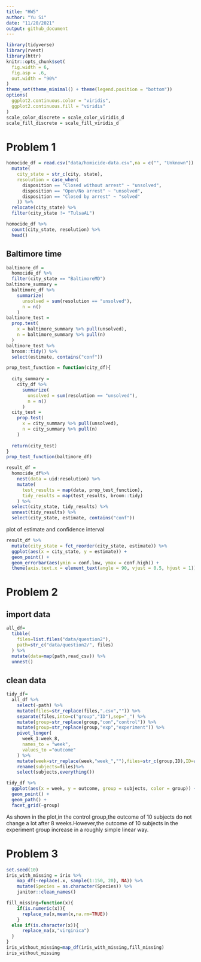 ```yaml
---
title: "HW5"
author: "Yu Si"
date: "11/20/2021"
output: github_document
---
```


```r
library(tidyverse)
library(rvest)
library(httr)
knitr::opts_chunk$set(
  fig.width = 6,
  fig.asp = .6,
  out.width = "90%"
)
theme_set(theme_minimal() + theme(legend.position = "bottom"))
options(
  ggplot2.continuous.color = "viridis",
  ggplot2.continuous.fill = "viridis"
)
scale_color_discrete = scale_color_viridis_d
scale_fill_discrete = scale_fill_viridis_d
```


# Problem 1

```r
homocide_df = read.csv("data/homicide-data.csv",na = c("", "Unknown")) %>% 
  mutate(
    city_state = str_c(city, state),
    resolution = case_when(
      disposition == "Closed without arrest" ~ "unsolved",
      disposition == "Open/No arrest" ~ "unsolved",
      disposition == "Closed by arrest" ~ "solved"
    )) %>% 
  relocate(city_state) %>% 
  filter(city_state != "TulsaAL")
```

```r
homocide_df %>% 
  count(city_state, resolution) %>% 
  head()
```

## Baltimore time
```r
baltimore_df =
  homocide_df %>% 
  filter(city_state == "BaltimoreMD")
baltimore_summary =
  baltimore_df %>% 
    summarize(
      unsolved = sum(resolution == "unsolved"),
      n = n()
    )
baltimore_test = 
  prop.test(
    x = baltimore_summary %>% pull(unsolved),
    n = baltimore_summary %>% pull(n)
  )
baltimore_test %>% 
  broom::tidy() %>% 
  select(estimate, contains("conf"))
```

```r
prop_test_function = function(city_df){
  
  city_summary =
    city_df %>% 
      summarize(
        unsolved = sum(resolution == "unsolved"),
        n = n()
      )
  city_test = 
    prop.test(
      x = city_summary %>% pull(unsolved),
      n = city_summary %>% pull(n)
    )
  
  return(city_test)
}
prop_test_function(baltimore_df)
```


```r
result_df =
  homocide_df%>% 
    nest(data = uid:resolution) %>% 
    mutate(
      test_results = map(data, prop_test_function),
      tidy_results = map(test_results, broom::tidy)
    ) %>% 
  select(city_state, tidy_results) %>% 
  unnest(tidy_results) %>% 
  select(city_state, estimate, contains("conf"))
```

plot of estimate and confidence interval

```r
result_df %>% 
  mutate(city_state = fct_reorder(city_state, estimate)) %>%
  ggplot(aes(x = city_state, y = estimate)) +
  geom_point() +
  geom_errorbar(aes(ymin = conf.low, ymax = conf.high)) +
  theme(axis.text.x = element_text(angle = 90, vjust = 0.5, hjust = 1))
```


# Problem 2

## import data

```r
all_df=
  tibble(
    files=list.files("data/question2"),
    path=str_c("data/question2/", files)
  ) %>% 
  mutate(data=map(path,read_csv)) %>% 
  unnest()
```


## clean data
```r
tidy_df=
  all_df %>% 
    select(-path) %>% 
    mutate(files=str_replace(files,".csv","")) %>% 
    separate(files,into=c("group","ID"),sep="_") %>% 
    mutate(group=str_replace(group,"con","control")) %>% 
    mutate(group=str_replace(group,"exp","experiment")) %>% 
    pivot_longer(
      week_1:week_8,
      names_to = "week",
      values_to ="outcome"
    ) %>% 
    mutate(week=str_replace(week,"week_",""),files=str_c(group,ID),ID=as.numeric(ID),week=as.numeric(week)) %>% 
    rename(subjects=files)%>% 
    select(subjects,everything())
```



```r


tidy_df %>% 
  ggplot(aes(x = week, y = outcome, group = subjects, color = group)) + 
  geom_point() + 
  geom_path() + 
  facet_grid(~group)
```

As shown in the plot,in the control group,the outcome of 10 subjects do not change a lot after 8 weeks.However,the outcome of 10 subjects in the experiment group increase in a roughly simple linear way. 


# Problem 3

```r
set.seed(10)
iris_with_missing = iris %>% 
    map_df(~replace(.x, sample(1:150, 20), NA)) %>%
    mutate(Species = as.character(Species)) %>% 
    janitor::clean_names() 
```

```r
fill_missing=function(x){
    if(is.numeric(x)){
      replace_na(x,mean(x,na.rm=TRUE))
    }
  else if(is.character(x)){
      replace_na(x,"virginica")
  }
}
iris_without_missing=map_df(iris_with_missing,fill_missing)
iris_without_missing
```
